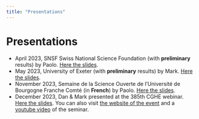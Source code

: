 ```yaml
---
title: "Presentations"
---
```


# Presentations

-   April 2023, SNSF Swiss National Science Foundation (with **preliminary** results) by Paolo. [Here the slides](Slides/SNSF_04_2023_Paolo.pdf).
-   May 2023, University of Exeter (with **preliminary** results) by Mark. [Here the slides](Slides/HansonMark_ResponsibleMetrics_UoExeter.pdf).
-   November 2023, Semaine de la Science Ouverte de l'Université de Bourgogne Franche Comté (in **French**) by Paolo. [Here the slides](Slides/Dijon.pdf).
-   December 2023, Dan & Mark presented at the 385th CGHE webinar. [Here the slides](Slides/CGHE_HansonBarreiroCrosettoBrockington_Dec12-2023.pdf). You can also visit [the website of the event](https://www.researchcghe.org/events/cghe-seminar/the-strain-on-scientific-publishing/) and a [youtube video](https://youtu.be/3cUSkNbYI08?si=x3LlOZvpJ8wib4Np) of the seminar.
